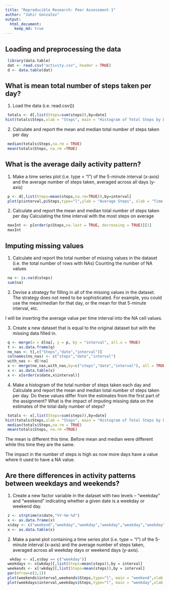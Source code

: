 ```yaml
---
title: "Reproducible Research: Peer Assessment 1"
author: "Jahir Gonzalez"
output: 
  html_document:
    keep_md: true
---
```



## Loading and preprocessing the data
```r
 library(data.table)
 dat <- read.csv("activity.csv", header = TRUE)
 d <- data.table(dat)
```


## What is mean total number of steps taken per day?

1. Load the data (i.e. read.csv())
```r
 totals <- d[,list(Steps=sum(steps)),by=date]
hist(totals$Steps,xlab = "Steps", main = "Histogram of Total Steps by Day", breaks = 10)
```

2. Calculate and report the mean and median total number of steps taken per day
```r
 median(totals$Steps,na.rm = TRUE)
 mean(totals$Steps, na.rm =TRUE)
```


## What is the average daily activity pattern?
1. Make a time series plot (i.e. type = "l") of the 5-minute interval (x-axis) and the average number of steps taken, averaged across all days (y-axis)
```r
 p <- d[,list(Steps=mean(steps,na.rm=TRUE)),by=interval]
 plot(p$interval,p$Steps,type="l",ylab = "Average Steps", xlab = "Time Interval")
```

2. Calculate and report the mean and median total number of steps taken per day
Calculating the time interval with the most steps on average
```r
 maxInt <- p[order(p$Steps,na.last = TRUE, decreasing = TRUE)][1]
 maxInt
```

## Imputing missing values
1. Calculate and report the total number of missing values in the dataset (i.e. the total number of rows with NAs)
Counting the number of NA values
```r
 na <- is.na(d$steps)
 sum(na)
```  
2. Devise a strategy for filling in all of the missing values in the dataset. The strategy does not need to be sophisticated. For example, you could use the mean/median for that day, or the mean for that 5-minute interval, etc.

I will be inserting the average value per time interval into the NA cell values.

3. Create a new dataset that is equal to the original dataset but with the missing data filled in.
```r
 q <- merge(x = d[na], y = p, by = "interval", all.x = TRUE)
 t <- as.data.frame(q)
 no_nas <- t[,c("Steps","date","interval")]
 colnames(no_nas) <- c("steps","date","interval")
 with_nas <- d[!na]
 x <- merge(no_nas,with_nas,by=c("steps","date","interval"), all = TRUE)
 x <- as.data.table(x)
 x <- x[order(x$date,x$interval)]
```

4. Make a histogram of the total number of steps taken each day and Calculate and report the mean and median total number of steps taken per day. Do these values differ from the estimates from the first part of the assignment? What is the impact of imputing missing data on the estimates of the total daily number of steps?

```r
 totals <- x[,list(Steps=sum(steps)),by=date]
hist(totals$Steps,xlab = "Steps", main = "Histogram of Total Steps by Day", breaks = 10)
 median(totals$Steps,na.rm = TRUE)
 mean(totals$Steps, na.rm =TRUE)
```

The mean is different this time. Before mean and median were different while this time they are the same.

The impact in the number of steps is high as now more days have a value where it used to have a NA value.


## Are there differences in activity patterns between weekdays and weekends?

1. Create a new factor variable in the dataset with two levels -- "weekday" and "weekend" indicating whether a given date is a weekday or weekend day.
```r
 z <- strptime(x$date,"%Y-%m-%d")
 x <- as.data.frame(x)
 x$day <- c("weekend","weekday","weekday","weekday","weekday","weekday","weekend")[as.POSIXlt(z)$wday+1]
 x <- as.data.table(x)
```
2. Make a panel plot containing a time series plot (i.e. type = "l") of the 5-minute interval (x-axis) and the average number of steps taken, averaged across all weekday days or weekend days (y-axis).
```r
  wkday <- x[,x$day == c("weekday")]
 weekdays <- x[wkday][,list(Steps=mean(steps)),by = interval]
 weekends <- x[!wkday][,list(Steps=mean(steps)),by = interval]
 par(mfrow=c(2,1))
 plot(weekends$interval,weekends$Steps,type="l", main = "weekend",xlab = "", ylab = "Number of Steps", col = "blue")
 plot(weekdays$interval,weekdays$Steps,type="l", main = "weekday",xlab = "", ylab= "Number of Steps", col = "blue")
```
